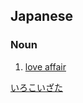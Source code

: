 ==Japanese==
{{ja-kanjitab|いろ|こい|さ|k3=ざ|た}}

===Noun===
{{ja-noun|いろこいざた}}

# [[love affair]]

[[Category:Yojijukugo|いろこいざた]]